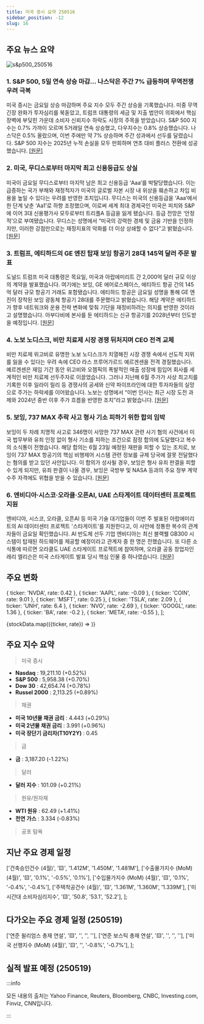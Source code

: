 ```yaml
---
title: 미국 증시 요약 250516
sidebar_position: -12
slug: 16
---
```


## 주요 뉴스 요약

![s&p500_250516](/map/250516.png)

### 1. **S&P 500, 5일 연속 상승 마감... 나스닥은 주간 7% 급등하며 무역전쟁 우려 극복**

미국 증시는 금요일 상승 마감하며 주요 지수 모두 주간 상승을 기록했습니다. 미중 무역 긴장 완화가 투자심리를 북돋았고, 트럼프 대통령의 세금 및 지출 법안이 의회에서 핵심 장벽에 부딪힌 가운데 소비자 신뢰지수 하락도 시장의 주목을 받았습니다. S&P 500 지수는 0.7% 가까이 오르며 5거래일 연속 상승했고, 다우지수는 0.8% 상승했습니다. 나스닥은 0.5% 올랐으며, 이번 주에만 약 7% 상승하며 주간 성과에서 선두를 달렸습니다. S&P 500 지수는 2025년 누적 손실을 모두 만회하며 연초 대비 플러스 전환에 성공했습니다. [[원문]](https://finance.yahoo.com/news/live/stock-market-today-sp-500-notches-5-day-win-streak-nasdaq-gains-7-for-week-as-wall-street-shakes-off-trade-war-worries-200047210.html)

### 2. **미국, 무디스로부터 마지막 최고 신용등급도 상실**

미국이 금요일 무디스로부터 마지막 남은 최고 신용등급 ‘Aaa’를 박탈당했습니다. 이는 급증하는 국가 부채와 재정적자가 미국의 글로벌 자본 시장 내 위상을 훼손하고 차입 비용을 높일 수 있다는 우려를 반영한 조치입니다. 무디스는 미국의 신용등급을 ‘Aaa’에서 한 단계 낮춘 ‘Aa1’로 하향 조정했으며, 이로써 세계 최대 경제국인 미국은 피치와 S&P에 이어 3대 신용평가사 모두로부터 트리플A 등급을 잃게 됐습니다. 등급 전망은 ‘안정적’으로 부여됐습니다. 무디스는 성명에서 “미국의 강력한 경제 및 금융 기반을 인정하지만, 이러한 강점만으로는 재정지표의 악화를 더 이상 상쇄할 수 없다”고 밝혔습니다. [[원문]](https://finance.yahoo.com/news/us-loses-last-top-credit-221054398.html)

### 3. **트럼프, 에티하드의 GE 엔진 탑재 보잉 항공기 28대 145억 달러 주문 발표**

도널드 트럼프 미국 대통령은 목요일, 미국과 아랍에미리트 간 2,000억 달러 규모 이상의 계약을 발표했습니다. 여기에는 보잉, GE 에어로스페이스, 에티하드 항공 간의 145억 달러 규모 항공기 거래도 포함됐습니다. 에티하드 항공은 금요일 성명을 통해 GE 엔진이 장착된 보잉 광동체 항공기 28대를 주문했다고 밝혔습니다. 해당 계약은 에티하드가 향후 네트워크와 운용 전략 변화에 맞춰 기단을 재정비하려는 의지를 반영한 것이라고 설명했습니다. 아부다비에 본사를 둔 에티하드는 신규 항공기를 2028년부터 인도받을 예정입니다. [[원문]](https://www.reuters.com/business/finance/trump-announces-over-200-billion-deals-with-uae-white-house-says-2025-05-15/)

### 4. **노보 노디스크, 비만 치료제 시장 경쟁 뒤처지며 CEO 전격 교체**

비만 치료제 위고비로 유명한 노보 노디스크가 치열해진 시장 경쟁 속에서 선도적 지위를 잃을 수 있다는 우려 속에 CEO 라스 프루어가르드 예르겐센을 전격 경질했습니다. 예르겐센은 재임 기간 동안 위고비와 오젬픽의 폭발적인 매출 성장에 힘입어 회사를 세계적인 비만 치료제 선두주자로 이끌었습니다. 그러나 지난해 6월 주가가 사상 최고치를 기록한 이후 일라이 릴리 등 경쟁사의 공세와 신약 파이프라인에 대한 투자자들의 실망으로 주가는 하락세를 이어왔습니다. 노보는 성명에서 “이번 인사는 최근 시장 도전 과제와 2024년 중반 이후 주가 흐름을 반영한 조치”라고 밝혔습니다. [[원문]](https://www.reuters.com/business/healthcare-pharmaceuticals/novo-nordisk-ceo-step-down-2025-05-16/)

### 5. **보잉, 737 MAX 추락 사고 형사 기소 피하기 위한 합의 임박**

보잉이 두 차례 치명적 사고로 346명이 사망한 737 MAX 관련 사기 혐의 사건에서 미국 법무부와 유죄 인정 없이 형사 기소를 피하는 조건으로 잠정 합의에 도달했다고 복수의 소식통이 전했습니다. 해당 합의는 6월 23일 예정된 재판을 피할 수 있는 조치로, 보잉이 737 MAX 항공기의 핵심 비행제어 시스템 관련 정보를 규제 당국에 잘못 전달했다는 혐의를 받고 있던 사안입니다. 이 합의가 성사될 경우, 보잉은 형사 유죄 판결을 피할 수 있게 되지만, 유죄 판결이 나올 경우, 보잉은 국방부 및 NASA 등과의 주요 정부 계약 수주 자격에도 위협을 받을 수 있습니다. [[원문]](https://www.reuters.com/business/autos-transportation/boeing-near-deal-avoid-guilty-plea-prosecution-fatal-crashes-case-sources-say-2025-05-16/)

### 6. **엔비디아·시스코·오라클·오픈AI, UAE 스타게이트 데이터센터 프로젝트 지원**

엔비디아, 시스코, 오라클, 오픈AI 등 미국 기술 대기업들이 이번 주 발표된 아랍에미리트의 AI 데이터센터 프로젝트 '스타게이트'를 지원한다고, 이 사안에 정통한 복수의 관계자들이 금요일 확인했습니다. AI 반도체 선두 기업 엔비디아는 최신 블랙웰 GB300 시스템이 탑재된 하드웨어를 제공할 예정이라고 관계자 중 한 명은 전했습니다. 또 다른 소식통에 따르면 오라클도 UAE 스타게이트 프로젝트에 참여하며, 오라클 공동 창업자인 래리 엘리슨은 미국 스타게이트 발표 당시 핵심 인물 중 하나였습니다. [[원문]](https://www.cnbc.com/2025/05/16/trump-middle-east-openai.html)

## 주요 변화

  { ticker: 'NVDA', rate: 0.42 },
  { ticker: 'AAPL', rate: -0.09 },
  { ticker: 'COIN', rate: 9.01 },
  { ticker: 'MSFT', rate: 0.25 },
  { ticker: 'TSLA', rate: 2.09 },
  { ticker: 'UNH', rate: 6.4 },
  { ticker: 'NVO', rate: -2.69 },
  { ticker: 'GOOGL', rate: 1.36 },
  { ticker: 'BA', rate: -0.2 },
  { ticker: 'META', rate: -0.55 },
];

{stockData.map(({ticker, rate}) => <StockCardMini key={ticker} ticker={ticker} rate={rate}></StockCardMini>)}

## 주요 지수 요약

> 미국 증시

- **Nasdaq** : 19,211.10 (+0.52%)
- **S&P 500** : 5,958.38 (+0.70%)
- **Dow 30** : 42,654.74 (+0.78%)
- **Russel 2000** : 2,113.25 (+0.89%)

> 채권

- **미국 10년물 채권 금리** : 4.443 (+0.29%)
- **미국 2년물 채권 금리** : 3.991 (+0.96%)
- **미국 장단기 금리차(T10Y2Y)** : 0.45

> 금

- **금** : 3,187.20 (-1.22%)

> 달러

- **달러 지수** : 101.09 (+0.21%)

> 원유/원자재

- **WTI 원유** : 62.49 (+1.41%)
- **천연 가스** : 3.334 (-0.83%)

> 공포 탐욕

<FearAndGreed fearAndGreedIndex={71} vix={17.24} vixRate={-3.31} />

## 지난 주요 경제 일정

  ['건축승인건수 (4월)', '🟨', '1.412M', '1.450M', '1.481M'],
  ['수출물가지수 (MoM) (4월)', '🟨', '0.1%', '-0.5%', '0.1%'],
  ['수입물가지수 (MoM) (4월)', '🟨', '0.1%', '-0.4%', '-0.4%'],
  ['주택착공건수 (4월)', '🟨', '1.361M', '1.360M', '1.339M'],
  ['미시간대 소비자심리지수', '🟨', '50.8', '53.1', '52.2'],
];

<EconomicCalendar data={eventsData} />

## 다가오는 주요 경제 일정 (250519)

  ['연준 윌리엄스 총재 연설', '🟨', '', '', ''],
  ['연준 보스틱 총재 연설', '🟨', '', '', ''],
  ['미국 선행지수 (MoM) (4월)', '🟨', '', '-0.8%', '-0.7%'],
];

<EconomicCalendar data={nextEventsData} />

## 실적 발표 예정 (250519)


<EarningsBoard stocksAMC={stocksAMC} />

:::info

모든 내용의 출처는 Yahoo Finance, Reuters, Bloomberg, CNBC, Investing.com, Finviz, CNN입니다.

:::
